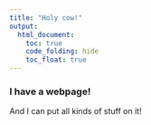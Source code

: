 ```yaml
---
title: "Holy cow!"
output:
  html_document:
    toc: true
    code_folding: hide
    toc_float: true
---
```


### I have a webpage!

And I can put all kinds of stuff on it!